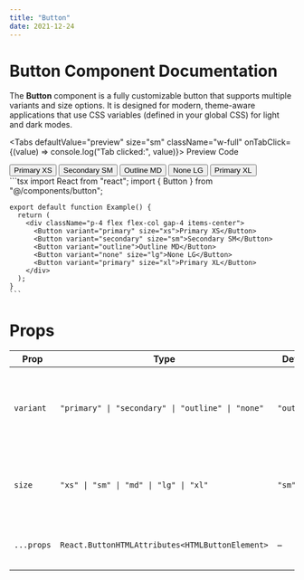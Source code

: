 ```yaml
---
title: "Button"
date: 2021-12-24
---
```


# Button Component Documentation

The **Button** component is a fully customizable button that supports multiple variants and size options. It is designed for modern, theme-aware applications that use CSS variables (defined in your global CSS) for light and dark modes.

<Tabs defaultValue="preview" size="sm" className="w-full" onTabClick={(value) => console.log("Tab clicked:", value)}>
  <TabsList className="grid w-[30%] grid-cols-2">
    <Tab value="preview">Preview</Tab>
    <Tab value="code">Code</Tab>
  </TabsList>
  <TabsContent value="preview">
    <Preview>
      <div className="flex flex-col gap-4 items-center">
        <Button variant="primary" size="xs">Primary XS</Button>
        <Button variant="secondary" size="sm">Secondary SM</Button>
        <Button variant="outline" size="md">Outline MD</Button>
        <Button variant="none" size="lg">None LG</Button>
        <Button variant="primary" size="xl">Primary XL</Button>
      </div>
    </Preview>
  </TabsContent>
  <TabsContent value="code">
    ```tsx
    import React from "react";
    import { Button } from "@/components/button";
    
    export default function Example() {
      return (
        <div className="p-4 flex flex-col gap-4 items-center">
          <Button variant="primary" size="xs">Primary XS</Button>
          <Button variant="secondary" size="sm">Secondary SM</Button>
          <Button variant="outline">Outline MD</Button>
          <Button variant="none" size="lg">None LG</Button>
          <Button variant="primary" size="xl">Primary XL</Button>
        </div>
      );
    }
    ```
  </TabsContent>
</Tabs>

# Props

| Prop       | Type                                             | Default   | Description                                                               |
|------------|-------------------------------------------------|-----------|---------------------------------------------------------------------------|
| `variant`  | `"primary" \| "secondary" \| "outline" \| "none"` | `"outline"` | Defines the button style variant. Uses theme-aware CSS variables.         |
| `size`     | `"xs" \| "sm" \| "md" \| "lg" \| "xl"`         | `"sm"`    | Controls the size of the button (affecting padding, font-size).           |
| `...props` | `React.ButtonHTMLAttributes<HTMLButtonElement>` | –         | Supports all standard button attributes.                                  |

